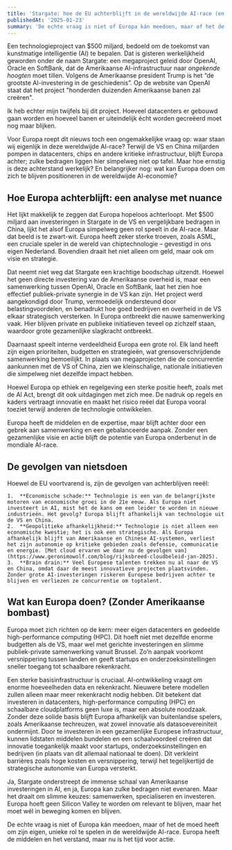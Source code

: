 ```yaml
---
title: 'Stargate: hoe de EU achterblijft in de wereldwijde AI-race (en wat we eraan kunnen doen)'
publishedAt: '2025-01-23'
summary: 'De echte vraag is niet of Europa kán meedoen, maar of het de moed heeft om zijn eigen, unieke rol te spelen in de wereldwijde AI-race. Europa heeft de middelen en het verstand, maar nu is het tijd voor actie.'
---
```


Een technologieproject van $500 miljard, bedoeld om de toekomst van 
kunstmatige intelligentie (AI) te bepalen. Dat is gisteren werkelijkheid geworden onder de naam
Stargate: een megaproject geleid door OpenAI, Oracle en SoftBank, dat de Amerikaanse AI-infrastructuur 
naar _ongekende hoogten_ moet tillen. Volgens de Amerikaanse president Trump is het 
“de grootste AI-investering in de geschiedenis”. Op de website van OpenAI staat dat
het project "honderden duizenden Amerikaanse banen zal creëren".

Ik heb echter mijn twijfels bij dit project. Hoeveel datacenters er gebouwd gaan worden
en hoeveel banen er uiteindelijk écht worden gecreëerd moet nog maar blijken. 

Voor Europa roept dit nieuws toch een ongemakkelijke vraag op: waar staan 
wij eigenlijk in deze wereldwijde AI-race? Terwijl de VS en China miljarden 
pompen in datacenters, chips en andere kritieke infrastructuur, blijft Europa
achter; zulke bedragen liggen hier simpelweg niet op tafel.
Maar hoe ernstig is deze achterstand werkelijk? En belangrijker 
nog: wat kan Europa doen om zich te blijven positioneren in de wereldwijde AI-economie?

## Hoe Europa achterblijft: een analyse met nuance

Het lijkt makkelijk te zeggen dat Europa hopeloos achterloopt. Met $500 miljard aan 
investeringen in Stargate in de VS en vergelijkbare bedragen in China, lijkt het alsof 
Europa simpelweg geen rol speelt in de AI-race. Maar dat beeld is te zwart-wit. Europa heeft zeker sterke troeven, zoals ASML, een cruciale speler in de wereld van chiptechnologie – gevestigd in ons eigen Nederland. Bovendien draait het niet alleen om geld, maar ook om visie en strategie.

Dat neemt niet weg dat Stargate een krachtige boodschap uitzendt. Hoewel het geen directe 
investering van de Amerikaanse overheid is, maar een samenwerking tussen OpenAI, Oracle en 
SoftBank, laat het zien hoe effectief publiek-private synergie in de VS kan zijn. Het 
project werd aangekondigd door Trump, vermoedelijk ondersteund door belastingvoordelen, 
en benadrukt hoe goed bedrijven en overheid in de VS elkaar strategisch versterken. 
In Europa ontbreekt die nauwe samenwerking vaak. Hier blijven private en publieke 
initiatieven teveel op zichzelf staan, waardoor grote gezamenlijke slagkracht ontbreekt.

Daarnaast speelt interne verdeeldheid Europa een grote rol. Elk land heeft zijn eigen 
prioriteiten, budgetten en strategieën, wat grensoverschrijdende samenwerking bemoeilijkt. 
In plaats van megaprojecten die de concurrentie aankunnen met de VS of China, zien we 
kleinschalige, nationale initiatieven die simpelweg niet dezelfde impact hebben.

Hoewel Europa op ethiek en regelgeving een sterke positie heeft, zoals met de AI Act, 
brengt dit ook uitdagingen met zich mee. De nadruk op regels en kaders vertraagt innovatie 
en maakt het risico reëel dat Europa vooral toeziet terwijl anderen de technologie ontwikkelen.

Europa heeft de middelen en de expertise, maar blijft achter door een gebrek aan 
samenwerking en een gebalanceerde aanpak. Zonder een gezamenlijke visie en actie 
blijft de potentie van Europa onderbenut in de mondiale AI-race.

## De gevolgen van nietsdoen

Hoewel de EU voortvarend is, zijn de gevolgen van achterblijven reeël: 

	1.	**Economische schade:** Technologie is een van de belangrijkste motoren van economische groei in de 21e eeuw. Als Europa niet investeert in AI, mist het de kans om een leider te worden in nieuwe industrieën. Het gevolg? Europa blijft afhankelijk van technologie uit de VS en China.
	2.	**Geopolitieke afhankelijkheid:** Technologie is niet alleen een economische kwestie; het is ook een strategische. Als Europa afhankelijk blijft van Amerikaanse en Chinese AI-systemen, verliest het zijn autonomie op kritieke gebieden zoals defensie, communicatie en energie. [Met cloud ervaren we daar nu de gevolgen van](https://www.geronimowolf.com/blog/rijksbreed-cloudbeleid-jan-2025).
	3.	**Brain drain:** Veel Europese talenten trekken nu al naar de VS en China, omdat daar de meest innovatieve projecten plaatsvinden. Zonder grote AI-investeringen riskeren Europese bedrijven achter te blijven en verliezen ze concurrentie om toptalent.

## Wat kan Europa doen? (Zonder Amerikaanse bombast)

Europa moet zich richten op de kern: meer eigen datacenters en gedeelde high-performance 
computing (HPC). Dit hoeft niet met dezelfde enorme budgetten als de VS, 
maar wel met gerichte investeringen en slimme publiek-private samenwerking vanuit Brussel. 
Zo’n aanpak voorkomt versnippering tussen landen en geeft startups en onderzoeksinstellingen 
sneller toegang tot schaalbare rekenkracht.

Een sterke basisinfrastructuur is cruciaal. AI-ontwikkeling vraagt om enorme 
hoeveelheden data en rekenkracht. Nieuwere betere modellen zullen alleen maar meer rekenkracht nodig hebben.
Dit betekent dat investeren in datacenters, 
high-performance computing (HPC) en schaalbare cloudplatforms geen luxe is, 
maar een absolute noodzaak. Zonder deze solide basis blijft Europa afhankelijk van 
buitenlandse spelers, zoals Amerikaanse techreuzen, wat zowel innovatie als 
datasoevereiniteit ondermijnt. Door te investeren in een gezamenlijke Europese 
infrastructuur, kunnen lidstaten middelen bundelen en een schaalvoordeel 
creëren dat innovatie toegankelijk maakt voor startups, onderzoeksinstellingen en 
bedrijven (in plaats van dit allemaal nationaal te doen). 
Dit verkleint barrières zoals hoge kosten en versnippering, terwijl het 
tegelijkertijd de strategische autonomie van Europa versterkt. 

Ja, Stargate onderstreept de immense schaal van Amerikaanse investeringen in AI, en ja, 
Europa kan zulke bedragen niet evenaren. Maar het draait om slimme keuzes: samenwerken,
specialiseren en investeren. Europa hoeft geen Silicon Valley te worden om relevant te 
blijven, maar het moet wél in beweging komen en blijven.

De echte vraag is niet of Europa kán meedoen, maar of het de moed heeft om zijn eigen, unieke rol te spelen in de wereldwijde AI-race. Europa heeft de middelen en het verstand, maar nu is het tijd voor actie.
